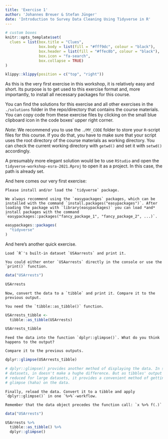 ```yaml
---
title: 'Exercise 1'
author: 'Johannes Breuer & Stefan Jünger'
date: 'Introduction to Survey Data Cleaning Using Tidyverse in R'
---
```


```r
# custom boxes
knitr::opts_template$set(
  clues = list(box.title = "Clues",
               box.body = list(fill = "#fff9dc", colour = "black"),
               box.header = list(fill = "#ffec8b", colour = "black"),
               box.icon = "fa-search",
               box.collapse = TRUE)
)
```

```r
klippy::klippy(position = c("top", "right"))
```

As this is the very first exercise in this workshop, it is relatively easy and short. Its purpose is to get used to this exercise format and, more importantly, to install all necessary packages for this course.

You can find the solutions for this exercise and all other exercises in the `./solutions` folder in the repo/directory that contains the course materials. You can copy code from these exercise files by clicking on the small blue clipboard icon in the code boxes' upper right corner.

*Note*: We recommend you to use the `./MY_CODE` folder to store your `R`-script files for this course. If you do that, you have to make sure that your script uses the root directory of the course materials as working directory. You can check the current working directory with `getwd()` and set it with `setwd()` accordingly.

A presumably more elegant solution would be to use `RStudio` and open the `tidyverse-workshop-esra-2021.Rproj` to open it as a project. In this case, the path is already set.

And here comes our very first exercise:

```block
Please install and/or load the `tidyverse` package.
```

```block
We always recommend using the `easypackages` packages, which can be installed with the command `install.packages("easypackages")`. After loading the package with `library(easypackages)` you can load *and* install packages with the command `easypackages::packages("fancy_package_1", "fancy_package_2", ...)`.
```

```r
easypackages::packages(
  "tidyverse"
)
```

And here's another quick exercise.

```block
Load `R`'s built-in dataset `USAarrests` and print it.
```

```block
You could either enter `USAarrests` directly in the console or use the `print()` function.
```

```r
data("USArrests")

USArrests
```

```block
Now, convert the data to a `tibble` and print it. Compare it to the previous output.
```

```block
You need the `tibble::as_tibble()` function.
```

```r
USArrests_tibble <-
  tibble::as_tibble(USArrests)

USArrests_tibble
```

```block
Feed the data into the function `dplyr::glimpse()`. What do you think happens to the output? 
```

```block
Compare it to the previous outputs.
```

```r
dplyr::glimpse(USArrests_tibble)

# dplyr::glimpse() provides another method of displaying the data. In such small 
# datasets, in doesn't make a hughe difference. But as tibbles' output are 
# reduced for large datasets, it provides a convenient method of getting a quick 
# glimpse (haha) on the data.
```

```block
Finally, reload the data. Convert it to a tibble and apply `dplyr::glimpse()` in one `%>%`-workflow.
```

```block
Remember that the data object precedes the function call: `x %>% f(.)`
```

```r
data("USArrests")

USArrests %>% 
  tibble::as_tibble() %>% 
  dplyr::glimpse()
```



